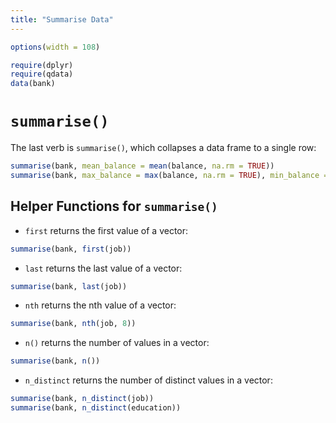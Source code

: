 ```yaml
---
title: "Summarise Data"
---
```


```r
options(width = 108)
```

```r
require(dplyr)
require(qdata)
data(bank)
```


# `summarise()`

The last verb is `summarise()`, which collapses a data frame to a single row:

```r
summarise(bank, mean_balance = mean(balance, na.rm = TRUE))
summarise(bank, max_balance = max(balance, na.rm = TRUE), min_balance = min(balance, na.rm = TRUE))
```


## Helper Functions for `summarise()`

* `first` returns the first value of a vector:

```r
summarise(bank, first(job))
```

* `last` returns the last value of a vector:

```r
summarise(bank, last(job)) 
```

* `nth` returns the nth value of a vector:

```r
summarise(bank, nth(job, 8))
```

* `n()` returns the number of values in a vector:

```r
summarise(bank, n())
```

* `n_distinct` returns the number of distinct values in a vector:

```r
summarise(bank, n_distinct(job))
summarise(bank, n_distinct(education))
```

